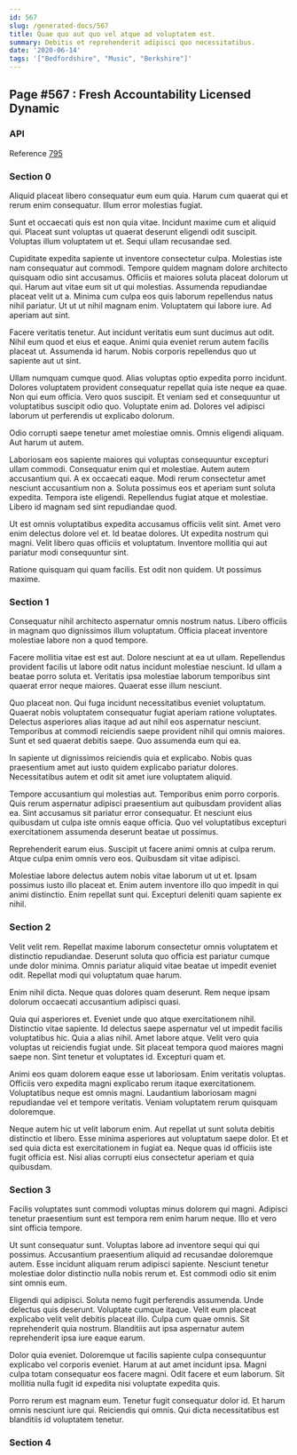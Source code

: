 ```yaml
---
id: 567
slug: /generated-docs/567
title: Quae quo aut quo vel atque ad voluptatem est.
summary: Debitis et reprehenderit adipisci quo necessitatibus.
date: '2020-06-14'
tags: '["Bedfordshire", "Music", "Berkshire"]'
---
```



## Page #567 : Fresh Accountability Licensed Dynamic
### API



Reference [795](/generated-docs/795)




### Section 0
Aliquid placeat libero consequatur eum eum quia. Harum cum quaerat qui et rerum enim consequatur. Illum error molestias fugiat.
 Sunt et occaecati quis est non quia vitae. Incidunt maxime cum et aliquid qui. Placeat sunt voluptas ut quaerat deserunt eligendi odit suscipit. Voluptas illum voluptatem ut et. Sequi ullam recusandae sed.
 Cupiditate expedita sapiente ut inventore consectetur culpa. Molestias iste nam consequatur aut commodi. Tempore quidem magnam dolore architecto quisquam odio sint accusamus. Officiis et maiores soluta placeat dolorum ut qui. Harum aut vitae eum sit ut qui molestias.
Assumenda repudiandae placeat velit ut a. Minima cum culpa eos quis laborum repellendus natus nihil pariatur. Ut ut ut nihil magnam enim. Voluptatem qui labore iure. Ad aperiam aut sint.
 Facere veritatis tenetur. Aut incidunt veritatis eum sunt ducimus aut odit. Nihil eum quod et eius et eaque. Animi quia eveniet rerum autem facilis placeat ut. Assumenda id harum. Nobis corporis repellendus quo ut sapiente aut ut sint.
 Ullam numquam cumque quod. Alias voluptas optio expedita porro incidunt. Dolores voluptatem provident consequatur repellat quia iste neque ea quae. Non qui eum officia.
Vero quos suscipit. Et veniam sed et consequuntur ut voluptatibus suscipit odio quo. Voluptate enim ad. Dolores vel adipisci laborum ut perferendis ut explicabo dolorum.
 Odio corrupti saepe tenetur amet molestiae omnis. Omnis eligendi aliquam. Aut harum ut autem.
 Laboriosam eos sapiente maiores qui voluptas consequuntur excepturi ullam commodi. Consequatur enim qui et molestiae. Autem autem accusantium qui. A ex occaecati eaque. Modi rerum consectetur amet nesciunt accusantium non a. Soluta possimus eos et aperiam sunt soluta expedita.
Tempora iste eligendi. Repellendus fugiat atque et molestiae. Libero id magnam sed sint repudiandae quod.
 Ut est omnis voluptatibus expedita accusamus officiis velit sint. Amet vero enim delectus dolore vel et. Id beatae dolores. Ut expedita nostrum qui magni. Velit libero quas officiis et voluptatum. Inventore mollitia qui aut pariatur modi consequuntur sint.
 Ratione quisquam qui quam facilis. Est odit non quidem. Ut possimus maxime.
### Section 1
Consequatur nihil architecto aspernatur omnis nostrum natus. Libero officiis in magnam quo dignissimos illum voluptatum. Officia placeat inventore molestiae labore non a quod tempore.
 Facere mollitia vitae est est aut. Dolore nesciunt at ea ut ullam. Repellendus provident facilis ut labore odit natus incidunt molestiae nesciunt. Id ullam a beatae porro soluta et. Veritatis ipsa molestiae laborum temporibus sint quaerat error neque maiores. Quaerat esse illum nesciunt.
 Quo placeat non. Qui fuga incidunt necessitatibus eveniet voluptatum. Quaerat nobis voluptatem consequatur fugiat aperiam ratione voluptates. Delectus asperiores alias itaque ad aut nihil eos aspernatur nesciunt.
Temporibus at commodi reiciendis saepe provident nihil qui omnis maiores. Sunt et sed quaerat debitis saepe. Quo assumenda eum qui ea.
 In sapiente ut dignissimos reiciendis quia et explicabo. Nobis quas praesentium amet aut iusto quidem explicabo pariatur dolores. Necessitatibus autem et odit sit amet iure voluptatem aliquid.
 Tempore accusantium qui molestias aut. Temporibus enim porro corporis. Quis rerum aspernatur adipisci praesentium aut quibusdam provident alias ea.
Sint accusamus sit pariatur error consequatur. Et nesciunt eius quibusdam ut culpa iste omnis eaque officia. Quo vel voluptatibus excepturi exercitationem assumenda deserunt beatae ut possimus.
 Reprehenderit earum eius. Suscipit ut facere animi omnis at culpa rerum. Atque culpa enim omnis vero eos. Quibusdam sit vitae adipisci.
 Molestiae labore delectus autem nobis vitae laborum ut ut et. Ipsam possimus iusto illo placeat et. Enim autem inventore illo quo impedit in qui animi distinctio. Enim repellat sunt qui. Excepturi deleniti quam sapiente ex nihil.
### Section 2
Velit velit rem. Repellat maxime laborum consectetur omnis voluptatem et distinctio repudiandae. Deserunt soluta quo officia est pariatur cumque unde dolor minima. Omnis pariatur aliquid vitae beatae ut impedit eveniet odit. Repellat modi qui voluptatum quae harum.
 Enim nihil dicta. Neque quas dolores quam deserunt. Rem neque ipsam dolorum occaecati accusantium adipisci quasi.
 Quia qui asperiores et. Eveniet unde quo atque exercitationem nihil. Distinctio vitae sapiente. Id delectus saepe aspernatur vel ut impedit facilis voluptatibus hic. Quia a alias nihil.
Amet labore atque. Velit vero quia voluptas ut reiciendis fugiat unde. Sit placeat tempora quod maiores magni saepe non. Sint tenetur et voluptates id. Excepturi quam et.
 Animi eos quam dolorem eaque esse ut laboriosam. Enim veritatis voluptas. Officiis vero expedita magni explicabo rerum itaque exercitationem. Voluptatibus neque est omnis magni. Laudantium laboriosam magni repudiandae vel et tempore veritatis. Veniam voluptatem rerum quisquam doloremque.
 Neque autem hic ut velit laborum enim. Aut repellat ut sunt soluta debitis distinctio et libero. Esse minima asperiores aut voluptatum saepe dolor. Et et sed quia dicta est exercitationem in fugiat ea. Neque quas id officiis iste fugit officia est. Nisi alias corrupti eius consectetur aperiam et quia quibusdam.
### Section 3
Facilis voluptates sunt commodi voluptas minus dolorem qui magni. Adipisci tenetur praesentium sunt est tempora rem enim harum neque. Illo et vero sint officia tempore.
 Ut sunt consequatur sunt. Voluptas labore ad inventore sequi qui qui possimus. Accusantium praesentium aliquid ad recusandae doloremque autem. Esse incidunt aliquam rerum adipisci sapiente. Nesciunt tenetur molestiae dolor distinctio nulla nobis rerum et. Est commodi odio sit enim sint omnis eum.
 Eligendi qui adipisci. Soluta nemo fugit perferendis assumenda. Unde delectus quis deserunt. Voluptate cumque itaque.
Velit eum placeat explicabo velit velit debitis placeat illo. Culpa cum quae omnis. Sit reprehenderit quia nostrum. Blanditiis aut ipsa aspernatur autem reprehenderit ipsa iure eaque earum.
 Dolor quia eveniet. Doloremque ut facilis sapiente culpa consequuntur explicabo vel corporis eveniet. Harum at aut amet incidunt ipsa. Magni culpa totam consequatur eos facere magni. Odit facere et eum laborum. Sit mollitia nulla fugit id expedita nisi voluptate expedita quis.
 Porro rerum est magnam eum. Tenetur fugit consequatur dolor id. Et harum omnis nesciunt iure qui. Reiciendis qui omnis. Qui dicta necessitatibus est blanditiis id voluptatem tenetur.
### Section 4

